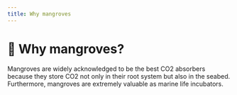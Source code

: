 ```yaml
---
title: Why mangroves
---
```


# 🤔 Why mangroves?

Mangroves are widely acknowledged to be the best CO2 absorbers because they store CO2 not only in their root system but also in the seabed. Furthermore, mangroves are extremely valuable as marine life incubators.
